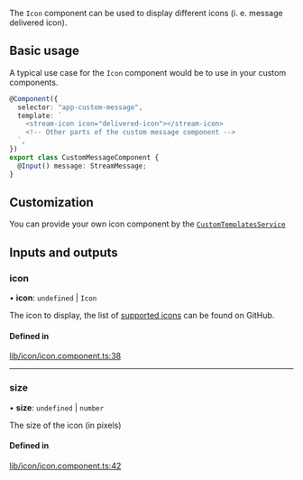 The `Icon` component can be used to display different icons (i. e. message delivered icon).

## Basic usage

A typical use case for the `Icon` component would be to use in your custom components.

```typescript
@Component({
  selector: "app-custom-message",
  template: `
    <stream-icon icon="delivered-icon"></stream-icon>
    <!-- Other parts of the custom message component -->
  `,
})
export class CustomMessageComponent {
  @Input() message: StreamMessage;
}
```

## Customization

You can provide your own icon component by the [`CustomTemplatesService`](../services/CustomTemplatesService.mdx)

[//]: # "Start of generated content"
## Inputs and outputs 


### icon

• **icon**: `undefined` \| `Icon`

The icon to display, the list of [supported icons](https://github.com/GetStream/stream-chat-angular/tree/master/projects/stream-chat-angular/src/lib/icon/icon.component.ts) can be found on GitHub.

#### Defined in

[lib/icon/icon.component.ts:38](https://github.com/GetStream/stream-chat-angular/blob/a3a315c/projects/stream-chat-angular/src/lib/icon/icon.component.ts#L38)

___

### size

• **size**: `undefined` \| `number`

The size of the icon (in pixels)

#### Defined in

[lib/icon/icon.component.ts:42](https://github.com/GetStream/stream-chat-angular/blob/a3a315c/projects/stream-chat-angular/src/lib/icon/icon.component.ts#L42)

[//]: # "End of generated content"

